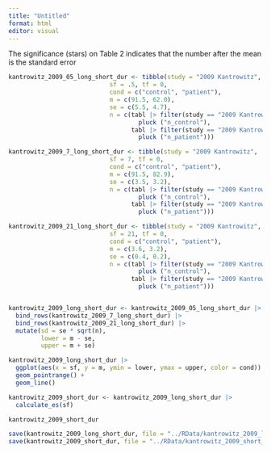 ```yaml
---
title: "Untitled"
format: html
editor: visual
---
```


The significance (stars) on Table 2 indicates that the number after the mean is the standard error

```r
kantrowitz_2009_05_long_short_dur <- tibble(study = "2009 Kantrowitz", 
                            sf = .5, tf = 0, 
                            cond = c("control", "patient"), 
                            m = c(91.5, 62.0), 
                            se = c(5.5, 4.7), 
                            n = c(tabl |> filter(study == "2009 Kantrowitz") |> 
                                    pluck ("n_control"),
                                  tabl |> filter(study == "2009 Kantrowitz") |> 
                                    pluck ("n_patient")))

kantrowitz_2009_7_long_short_dur <- tibble(study = "2009 Kantrowitz", 
                            sf = 7, tf = 0, 
                            cond = c("control", "patient"), 
                            m = c(91.5, 82.9), 
                            se = c(3.5, 3.2), 
                            n = c(tabl |> filter(study == "2009 Kantrowitz") |> 
                                    pluck ("n_control"),
                                  tabl |> filter(study == "2009 Kantrowitz") |> 
                                    pluck ("n_patient")))

kantrowitz_2009_21_long_short_dur <- tibble(study = "2009 Kantrowitz", 
                            sf = 21, tf = 0, 
                            cond = c("control", "patient"), 
                            m = c(3.6, 3.2), 
                            se = c(0.4, 0.2), 
                            n = c(tabl |> filter(study == "2009 Kantrowitz") |> 
                                    pluck ("n_control"),
                                  tabl |> filter(study == "2009 Kantrowitz") |> 
                                    pluck ("n_patient")))


kantrowitz_2009_long_short_dur <- kantrowitz_2009_05_long_short_dur |> 
  bind_rows(kantrowitz_2009_7_long_short_dur) |> 
  bind_rows(kantrowitz_2009_21_long_short_dur) |> 
  mutate(sd = se * sqrt(n), 
         lower = m - se, 
         upper = m + se) 

kantrowitz_2009_long_short_dur |>
  ggplot(aes(x = sf, y = m, ymin = lower, ymax = upper, color = cond)) +
  geom_pointrange() +
  geom_line()
```

```r
kantrowitz_2009_short_dur <- kantrowitz_2009_long_short_dur |> 
  calculate_es(sf)

kantrowitz_2009_short_dur
```

```r
save(kantrowitz_2009_long_short_dur, file = "../RData/kantrowitz_2009_long_short_dur.RData")
save(kantrowitz_2009_short_dur, file = "../RData/kantrowitz_2009_short_dur.RData")
```
